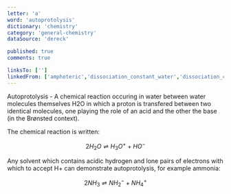 ```yaml
---
letter: 'a'
word: 'autoprotolysis'
dictionary: 'chemistry'
category: 'general-chemistry'
dataSource: 'dereck'

published: true
comments: true

linksTo: ['']
linkedFrom: ['amphoteric','dissociation_constant_water','dissociation_constant_water']
---
```


<a id="autoprotolysis">Autoprotolysis</a> - A chemical reaction occuring in water between water molecules themselves H2O in which a proton is transfered between two identical molecules, one playing the role of an acid and the other the base (in the Brønsted context).

 The chemical reaction is written:

 $$ 2H_2 O \rightleftharpoons H_3 O^+ + HO^- $$

 Any solvent which contains acidic hydrogen and lone pairs of electrons with which to accept H+ can demonstrate autoprotolysis, for example ammonia:

 $$ 2NH_3 \rightleftharpoons NH^-_2 + NH^+_4 $$
